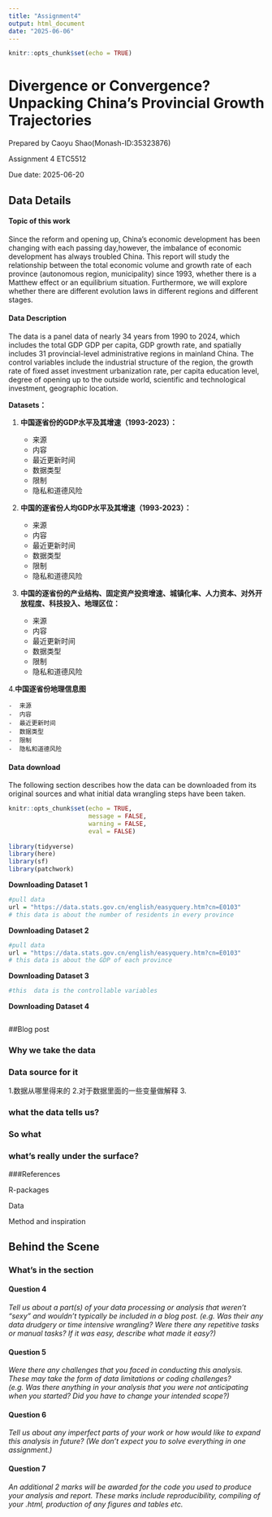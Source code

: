 ```yaml
---
title: "Assignment4"
output: html_document
date: "2025-06-06"
---
```


```r
knitr::opts_chunk$set(echo = TRUE)
```

# Divergence or Convergence? Unpacking China’s Provincial Growth Trajectories

Prepared by Caoyu Shao(Monash-ID:35323876)

Assignment 4 ETC5512

Due date: 2025-06-20

<!-- ---------------------------------------------------------------------- -->

<!-- Data Details -->

<!-- ---------------------------------------------------------------------- -->

## Data Details

#### Topic of this work

Since the reform and opening up, China's 
economic development has been changing with 
each passing day,however, the imbalance of 
economic development has always troubled China. 
This report will study the relationship between 
the total economic volume and growth rate of 
each province (autonomous region, municipality)
since 1993, whether there is a Matthew
effect or an equilibrium situation. 
Furthermore, we will explore whether there are 
different evolution laws in different regions
and different stages.

#### Data Description

The data is a panel data of nearly 34 years
from 1990 to 2024, which includes the total GDP
GDP per capita, GDP growth rate, and spatially 
includes 31 provincial-level administrative 
regions in mainland China. The control 
variables include the industrial structure of 
the region, the growth rate of fixed asset 
investment urbanization rate, per capita 
education level, degree of opening up to the 
outside world, scientific and technological 
investment, geographic location.

**Datasets：**

1. **中国逐省份的GDP水平及其增速（1993-2023）：**

    -  来源
    -  内容
    -  最近更新时间
    -  数据类型
    -  限制
    -  隐私和道德风险
    
2. **中国的逐省份人均GDP水平及其增速（1993-2023）：**

    -  来源
    -  内容
    -  最近更新时间
    -  数据类型
    -  限制
    -  隐私和道德风险

3. **中国的逐省份的产业结构、固定资产投资增速、城镇化率、人力资本、对外开放程度、科技投入、地理区位：**
    
    -  来源
    -  内容
    -  最近更新时间
    -  数据类型
    -  限制
    -  隐私和道德风险
    
4.**中国逐省份地理信息图**

    -  来源
    -  内容
    -  最近更新时间
    -  数据类型
    -  限制
    -  隐私和道德风险
    
#### Data download

The following section describes how the data can be downloaded from its original sources and what initial data wrangling steps have been taken.

```r
knitr::opts_chunk$set(echo = TRUE,
                      message = FALSE,
                      warning = FALSE,
                      eval = FALSE)
                
library(tidyverse)
library(here)
library(sf)
library(patchwork)
```

**Downloading Dataset 1**

```r
#pull data 
url = "https://data.stats.gov.cn/english/easyquery.htm?cn=E0103"
# this data is about the number of residents in every province

```

**Downloading Dataset 2**
```r
#pull data 
url = "https://data.stats.gov.cn/english/easyquery.htm?cn=E0103"
# this data is about the GDP of each province 
```

**Downloading Dataset 3**
```r

#this  data is the controllable variables
```

**Downloading Dataset 4**
```r

```

<!-- ---------------------------------------------------------------------- -->

<!-- Blog post -->

<!-- ---------------------------------------------------------------------- -->

##Blog post

### Why we take the data 

### Data source for it 
1.数据从哪里得来的
2.对于数据里面的一些变量做解释
3.

### what the data tells us?

### So what

### what's really under the surface?

###References

R-packages

Data

Method and inspiration


<!-- ---------------------------------------------------------------------- -->

<!-- Behind the Scenes - Task 3 Tab -->

<!-- ---------------------------------------------------------------------- -->

## Behind the Scene

### What's in the section

#### Question 4

*Tell us about a part(s) of your data processing or analysis that weren't "sexy" and wouldn't typically be included in a blog post. (e.g. Was their any data drudgery or time intensive wrangling? Were there any repetitive tasks or manual tasks? If it was easy, describe what made it easy?)*

#### Question 5 

*Were there any challenges that you faced in conducting this analysis. These may take the form of data limitations or coding challenges? (e.g. Was there anything in your analysis that you were not anticipating when you started? Did you have to change your intended scope?)*

#### Question 6

*Tell us about any imperfect parts of your work or how would like to expand this analysis in future? (We don't expect you to solve everything in one assignment.)*

#### Question 7

*An additional 2 marks will be awarded for the code you used to produce your analysis and report. These marks include reproducibility, compiling of your .html, production of any figures and tables etc.*